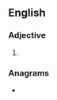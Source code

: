 ==English==

===Adjective===
{{head|en|adjective comparative form}}

# {{en-comparative of|leaky}}

===Anagrams===
* {{anagrams|en|earlike}}